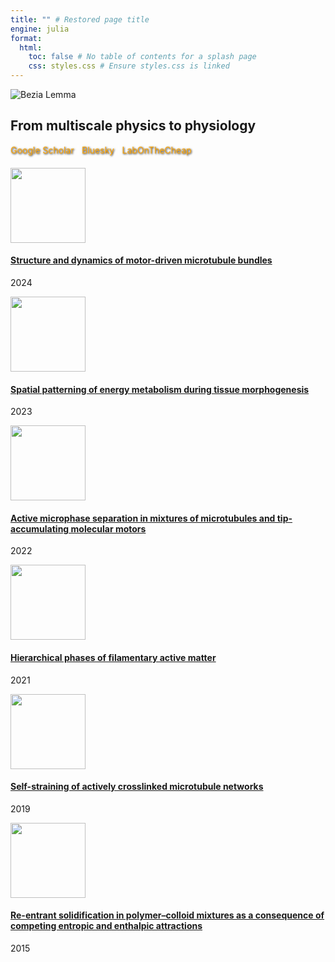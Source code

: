 ```yaml
---
title: "" # Restored page title
engine: julia
format:
  html:
    toc: false # No table of contents for a splash page
    css: styles.css # Ensure styles.css is linked
---
```


::: {.hero}
```{=html}
<div class="hero-content">
  <div class="hero-image-container">
    <img src="./assets/bezflag.jpg" alt="Bezia Lemma" class="hero-image"/> <!-- Corrected image path -->
  </div>
  <div class="hero-text">
    <h2>From multiscale physics to physiology</h2>
    <div style="text-align: left;">
      <a href="https://scholar.google.com/citations?hl=en&user=lmS0Yw8AAAAJ" style="color: orange; text-decoration: none; text-shadow: 1px 1px 3px #000000;">Google Scholar</a>
      <span style="color: white;"> | </span>
      <a href="https://bsky.app/profile/bezbez.bsky.social" style="color: orange; text-decoration: none; text-shadow: 1px 1px 3px #000000;">Bluesky</a>
      <span style="color: white;"> | </span>
      <a href="https://www.labonthecheap.com/" style="color: orange; text-decoration: none; text-shadow: 1px 1px 3px #000000;">LabOnTheCheap</a>
    </div>
  </div>

</div>
```
:::

::: {.papers-grid style="margin-top: 20px;"}


::: {.paper-box .color3}
::: {.paper-image}
![](./assets/StructureandDynamics.png){width="120px"}
:::
::: {.paper-details}
#### [Structure and dynamics of motor-driven microtubule bundles](https://pubs.rsc.org/en/content/articlehtml/2024/sm/d3sm01336g)
```{=html}
<p class="paper-year">2024</p>
```
:::
:::

::: {.paper-box .color2}
::: {.paper-image}
![](./assets/SpatialPatterning.png){width="120px"}
:::
::: {.paper-details}
#### [Spatial patterning of energy metabolism during tissue morphogenesis](https://www.sciencedirect.com/science/article/pii/S0955067423000844)
```{=html}
<p class="paper-year">2023</p>
```
:::
:::

::: {.paper-box .color1}
::: {.paper-image}
![](./assets/ActiveMicrophase.png){width="120px"}
:::
::: {.paper-details}
#### [Active microphase separation in mixtures of microtubules and tip-accumulating molecular motors](https://journals.aps.org/prx/pdf/10.1103/PhysRevX.12.031006)
```{=html}
<p class="paper-year">2022</p>
```
:::
:::

::: {.paper-box .color3}
::: {.paper-image}
![](./assets/ThesisPhases.png){width="120px"}
:::
::: {.paper-details}
#### [Hierarchical phases of filamentary active matter](https://dash.harvard.edu/bitstreams/e1c9c00f-49dd-4984-9ec7-f3310e0a91b8/download)
```{=html}
<p class="paper-year">2021</p>
```
:::
:::

::: {.paper-box .color2}
::: {.paper-image}
![](./assets/SelfStraining.png){width="120px"}
:::
::: {.paper-details}
#### [Self-straining of actively crosslinked microtubule networks](https://www.nature.com/articles/s41567-019-0642-1)
```{=html}
<p class="paper-year">2019</p>
```
:::
:::


::: {.paper-box .color1}
::: {.paper-image}
![](./assets/ColloidPaper.png){width="120px"}
:::
::: {.paper-details}
#### [Re-entrant solidification in polymer–colloid mixtures as a consequence of competing entropic and enthalpic attractions](https://www.nature.com/articles/nmat4109)
```{=html}
<p class="paper-year">2015</p>
```
:::
:::

:::

